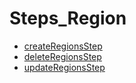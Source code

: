 
# Steps\_Region

- [createRegionsStep](../Steps_Region/functions/core_flows.Region.Steps_Region.createRegionsStep/page.mdx)
- [deleteRegionsStep](../Steps_Region/functions/core_flows.Region.Steps_Region.deleteRegionsStep/page.mdx)
- [updateRegionsStep](../Steps_Region/functions/core_flows.Region.Steps_Region.updateRegionsStep/page.mdx)
